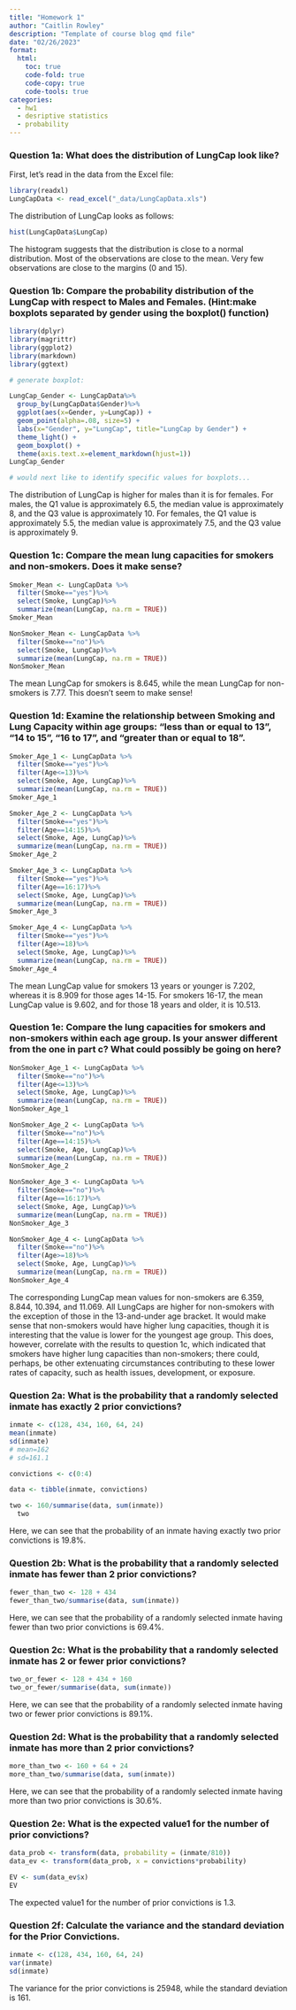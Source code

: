 ```yaml
---
title: "Homework 1"
author: "Caitlin Rowley"
description: "Template of course blog qmd file"
date: "02/26/2023"
format:
  html:
    toc: true
    code-fold: true
    code-copy: true
    code-tools: true
categories:
  - hw1
  - desriptive statistics 
  - probability
---
```


### Question 1a: What does the distribution of LungCap look like?

First, let's read in the data from the Excel file:

```r
library(readxl)
LungCapData <- read_excel("_data/LungCapData.xls")
```

The distribution of LungCap looks as follows:

```r
hist(LungCapData$LungCap)
```

The histogram suggests that the distribution is close to a normal distribution. Most of the observations are close to the mean. Very few observations are close to the margins (0 and 15).

### Question 1b: Compare the probability distribution of the LungCap with respect to Males and Females. (Hint:make boxplots separated by gender using the boxplot() function)

```r
library(dplyr)
library(magrittr)
library(ggplot2)
library(markdown)
library(ggtext)

# generate boxplot:

LungCap_Gender <- LungCapData%>%
  group_by(LungCapData$Gender)%>%
  ggplot(aes(x=Gender, y=LungCap)) +
  geom_point(alpha=.08, size=5) +
  labs(x="Gender", y="LungCap", title="LungCap by Gender") +
  theme_light() +
  geom_boxplot() +
  theme(axis.text.x=element_markdown(hjust=1))
LungCap_Gender

# would next like to identify specific values for boxplots...
```

The distribution of LungCap is higher for males than it is for females. For males, the Q1 value is approximately 6.5, the median value is approximately 8, and the Q3 value is approximately 10. For females, the Q1 value is approximately 5.5, the median value is approximately 7.5, and the Q3 value is approximately 9.

### Question 1c: Compare the mean lung capacities for smokers and non-smokers. Does it make sense?

```r
Smoker_Mean <- LungCapData %>%
  filter(Smoke=="yes")%>%
  select(Smoke, LungCap)%>%
  summarize(mean(LungCap, na.rm = TRUE))
Smoker_Mean

NonSmoker_Mean <- LungCapData %>%
  filter(Smoke=="no")%>%
  select(Smoke, LungCap)%>%
  summarize(mean(LungCap, na.rm = TRUE))
NonSmoker_Mean

```

The mean LungCap for smokers is 8.645, while the mean LungCap for non-smokers is 7.77. This doesn't seem to make sense!

### Question 1d: Examine the relationship between Smoking and Lung Capacity within age groups: "less than or equal to 13", "14 to 15", "16 to 17", and "greater than or equal to 18".

```r
Smoker_Age_1 <- LungCapData %>%
  filter(Smoke=="yes")%>%
  filter(Age<=13)%>%
  select(Smoke, Age, LungCap)%>%
  summarize(mean(LungCap, na.rm = TRUE))
Smoker_Age_1

Smoker_Age_2 <- LungCapData %>%
  filter(Smoke=="yes")%>%
  filter(Age==14:15)%>%
  select(Smoke, Age, LungCap)%>%
  summarize(mean(LungCap, na.rm = TRUE))
Smoker_Age_2

Smoker_Age_3 <- LungCapData %>%
  filter(Smoke=="yes")%>%
  filter(Age==16:17)%>%
  select(Smoke, Age, LungCap)%>%
  summarize(mean(LungCap, na.rm = TRUE))
Smoker_Age_3

Smoker_Age_4 <- LungCapData %>%
  filter(Smoke=="yes")%>%
  filter(Age>=18)%>%
  select(Smoke, Age, LungCap)%>%
  summarize(mean(LungCap, na.rm = TRUE))
Smoker_Age_4

```

The mean LungCap value for smokers 13 years or younger is 7.202, whereas it is 8.909 for those ages 14-15. For smokers 16-17, the mean LungCap value is 9.602, and for those 18 years and older, it is 10.513.

### Question 1e: Compare the lung capacities for smokers and non-smokers within each age group. Is your answer different from the one in part c? What could possibly be going on here?

```r
NonSmoker_Age_1 <- LungCapData %>%
  filter(Smoke=="no")%>%
  filter(Age<=13)%>%
  select(Smoke, Age, LungCap)%>%
  summarize(mean(LungCap, na.rm = TRUE))
NonSmoker_Age_1

NonSmoker_Age_2 <- LungCapData %>%
  filter(Smoke=="no")%>%
  filter(Age==14:15)%>%
  select(Smoke, Age, LungCap)%>%
  summarize(mean(LungCap, na.rm = TRUE))
NonSmoker_Age_2

NonSmoker_Age_3 <- LungCapData %>%
  filter(Smoke=="no")%>%
  filter(Age==16:17)%>%
  select(Smoke, Age, LungCap)%>%
  summarize(mean(LungCap, na.rm = TRUE))
NonSmoker_Age_3

NonSmoker_Age_4 <- LungCapData %>%
  filter(Smoke=="no")%>%
  filter(Age>=18)%>%
  select(Smoke, Age, LungCap)%>%
  summarize(mean(LungCap, na.rm = TRUE))
NonSmoker_Age_4

```

The corresponding LungCap mean values for non-smokers are 6.359, 8.844, 10.394, and 11.069. All LungCaps are higher for non-smokers with the exception of those in the 13-and-under age bracket. It would make sense that non-smokers would have higher lung capacities, though it is interesting that the value is lower for the youngest age group. This does, however, correlate with the results to question 1c, which indicated that smokers have higher lung capacities than non-smokers; there could, perhaps, be other extenuating circumstances contributing to these lower rates of capacity, such as health issues, development, or exposure.

### Question 2a: What is the probability that a randomly selected inmate has exactly 2 prior convictions?

```r

inmate <- c(128, 434, 160, 64, 24)
mean(inmate)
sd(inmate)
# mean=162
# sd=161.1

convictions <- c(0:4)

data <- tibble(inmate, convictions)

two <- 160/summarise(data, sum(inmate))
  two
```

Here, we can see that the probability of an inmate having exactly two prior convictions is 19.8%.

### Question 2b: What is the probability that a randomly selected inmate has fewer than 2 prior convictions?

```r

fewer_than_two <- 128 + 434
fewer_than_two/summarise(data, sum(inmate))
```

Here, we can see that the probability of a randomly selected inmate having fewer than two prior convictions is 69.4%.

### Question 2c: What is the probability that a randomly selected inmate has 2 or fewer prior convictions?

```r

two_or_fewer <- 128 + 434 + 160
two_or_fewer/summarise(data, sum(inmate))
```

Here, we can see that the probability of a randomly selected inmate having two or fewer prior convictions is 89.1%.

### Question 2d: What is the probability that a randomly selected inmate has more than 2 prior convictions?

```r

more_than_two <- 160 + 64 + 24
more_than_two/summarise(data, sum(inmate))
```

Here, we can see that the probability of a randomly selected inmate having more than two prior convictions is 30.6%.

### Question 2e: What is the expected value1 for the number of prior convictions?

```r

data_prob <- transform(data, probability = (inmate/810))
data_ev <- transform(data_prob, x = convictions*probability)

EV <- sum(data_ev$x)
EV

```

The expected value1 for the number of prior convictions is 1.3.

### Question 2f: Calculate the variance and the standard deviation for the Prior Convictions.

```r

inmate <- c(128, 434, 160, 64, 24)
var(inmate)
sd(inmate)
```

The variance for the prior convictions is 25948, while the standard deviation is 161.
